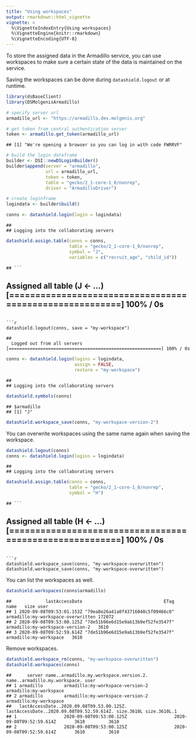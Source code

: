 ```yaml
---
title: "Using workspaces"
output: rmarkdown::html_vignette
vignette: >
  %\VignetteIndexEntry{Using workspaces}
  %\VignetteEngine{knitr::rmarkdown}
  %\VignetteEncoding{UTF-8}
---
```




To store the assigned data in the Armadillo service, you can use workspaces to make sure a certain state of the data is maintained on the service.

Saving the workspaces can be done during `datashield.logout` or at runtime.


```r
library(dsBaseClient)
library(DSMolgenisArmadillo)

# specify server url
armadillo_url <- "https://armadillo.dev.molgenis.org"

# get token from central authentication server
token <- armadillo.get_token(armadillo_url)
```

```
## [1] "We're opening a browser so you can log in with code FWRRVF"
```

```r
# build the login dataframe
builder <- DSI::newDSLoginBuilder()
builder$append(server = "armadillo",
               url = armadillo_url,
               token = token,
               table = "gecko/2_1-core-1_0/nonrep",
               driver = "ArmadilloDriver")

# create loginframe
logindata <- builder$build()

conns <- datashield.login(login = logindata)
```

```
## 
## Logging into the collaborating servers
```

```r
datashield.assign.table(conns = conns,
                        table = "gecko/2_1-core-1_0/nonrep",
                        symbol = "J",
                        variables = c("recruit_age", "child_id"))
```

```
## ```

```
##   Assigned all table (J <- ...) [========================================================] 100% / 0s
```

```r
datashield.logout(conns, save = "my-workspace")
```

```
##   Logged out from all servers [==========================================================] 100% / 0s
```

```r
conns <- datashield.login(logins = logindata,
                          assign = FALSE,
                          restore = "my-workspace")
```

```
## 
## Logging into the collaborating servers
```

```r
datashield.symbols(conns)
```

```
## $armadillo
## [1] "J"
```

```r
datashield.workspace_save(conns, "my-workspace-version-2")
```

You can overwrite workspaces using the same name again when saving the workspace.


```r
datashield.logout(conns)
conns <- datashield.login(logins = logindata)
```

```
## 
## Logging into the collaborating servers
```

```r
datashield.assign.table(conns = conns,
                        table = "gecko/2_1-core-1_0/nonrep",
                        symbol = "H")
```

```
## ```

```
##   Assigned all table (H <- ...) [========================================================] 100% / 0s
```

```r
datashield.workspace_save(conns, "my-workspace-overwritten")
datashield.workspace_save(conns, "my-workspace-overwritten")
```

You can list the workspaces as well.


```r
datashield.workspaces(conns$armadillo)
```

```
##             lastAccessDate                               ETag                               name   size user
## 1 2020-09-08T09:53:01.153Z "79ea8e26a41a0f43716040c5f09466c0" armadillo:my-workspace-overwritten 172072     
## 2 2020-09-08T09:53:00.125Z "7de51b96e6d15e9ab13b9ef52fe3547f"   armadillo:my-workspace-version-2   3610     
## 3 2020-09-08T09:52:59.614Z "7de51b96e6d15e9ab13b9ef52fe3547f"             armadillo:my-workspace   3610
```

Remove workspaces.


```r
datashield.workspace_rm(conns, "my-workspace-overwritten")
datashield.workspaces(conns)
```

```
##      server name..armadillo.my.workspace.version.2. name..armadillo.my.workspace. user
## 1 armadillo        armadillo:my-workspace-version-2        armadillo:my-workspace     
## 2 armadillo        armadillo:my-workspace-version-2        armadillo:my-workspace     
##   lastAccessDate..2020.09.08T09.53.00.125Z. lastAccessDate..2020.09.08T09.52.59.614Z. size.3610L size.3610L.1
## 1                  2020-09-08T09:53:00.125Z                  2020-09-08T09:52:59.614Z       3610         3610
## 2                  2020-09-08T09:53:00.125Z                  2020-09-08T09:52:59.614Z       3610         3610
```
